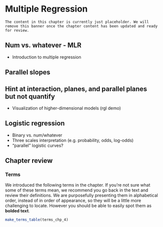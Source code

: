 # Multiple Regression {#mult-reg}

```block2
The content in this chapter is currently just placeholder. We will remove this banner once the chapter content has been updated and ready for review.
```

## Num vs. whatever - MLR

- Introduction to multiple regression

## Parallel slopes

## Hint at interaction, planes, and parallel planes but not quantify

- Visualization of higher-dimensional models (rgl demo)

## Logistic regression

- Binary vs. num/whatever
- Three scales interpretation (e.g. probability, odds, log-odds)
- “parallel” logistic curves? 

## Chapter review {#chp4-review}

### Terms

We introduced the following terms in the chapter. 
If you're not sure what some of these terms mean, we recommend you go back in the text and review their definitions.
We are purposefully presenting them in alphabetical order, instead of in order of appearance, so they will be a little more challenging to locate. 
However you should be able to easily spot them as **bolded text**.

```r
make_terms_table(terms_chp_4)
```